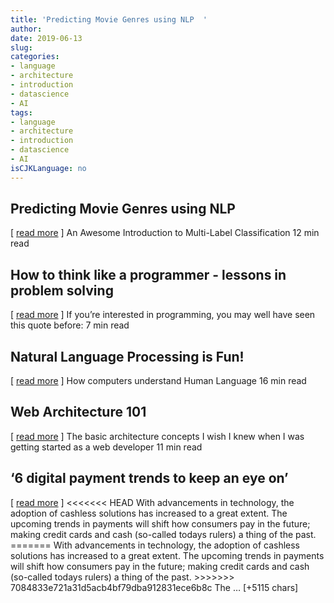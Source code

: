 ```yaml
---
title: 'Predicting Movie Genres using NLP  ' 
author: 
date: 2019-06-13
slug: 
categories: 
- language
- architecture
- introduction
- datascience
- AI
tags: 
- language
- architecture
- introduction
- datascience
- AI
isCJKLanguage: no 
---
```


## Predicting Movie Genres using NLP   
[ <a href="https://medium.com/@prateekjoshi565/predicting-movie-genres-using-nlp-46d70b97c67d" target="_blank">read more</a> ] 
  An Awesome Introduction to Multi-Label Classification 12 min read 




## How to think like a programmer - lessons in problem solving   
[ <a href="https://medium.com/@richardreeze/how-to-think-like-a-programmer-lessons-in-problem-solving-d1d8bf1de7d2" target="_blank">read more</a> ] 
  If you're interested in programming, you may well have seen this quote before: 7 min read 




## Natural Language Processing is Fun!   
[ <a href="https://medium.com/@ageitgey/natural-language-processing-is-fun-9a0bff37854e" target="_blank">read more</a> ] 
  How computers understand Human Language 16 min read 




## Web Architecture 101   
[ <a href="https://medium.com/@jonathan_fulton/web-architecture-101-a3224e126947" target="_blank">read more</a> ] 
  The basic architecture concepts I wish I knew when I was getting started as a web developer 11 min read 




## '6 digital payment trends to keep an eye on' 
 [ <a href="https://www.getelastic.com/6-digital-payment-trends-to-keep-an-eye-on" target="_blank">read more</a> ]
<<<<<<< HEAD
With advancements in technology, the adoption of cashless solutions has increased to a great extent. The upcoming trends in payments will shift how consumers pay in the future; making credit cards and cash (so-called todays rulers) a thing of the past. 
=======
With advancements in technology, the adoption of cashless solutions has increased to a great extent. The upcoming trends in payments will shift how consumers pay in the future; making credit cards and cash (so-called todays rulers) a thing of the past. 
>>>>>>> 7084833e721a31d5acb4bf79dba912831ece6b8c
The … [+5115 chars] 



